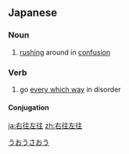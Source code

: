 ==Japanese==
{{ja-kanjitab|う|おう|さ|おう|yomi=on}}

===Noun===
{{ja-noun|うおうさおう}}

# [[rushing]] around in [[confusion]]

===Verb===
{{ja-verb-suru|tr=intrans|うおうさおう}}

# go [[every which way]] in disorder

====Conjugation====
{{ja-suru|うおうさおう}}

[[Category:Yojijukugo|うおうさおう]]

[[ja:右往左往]]
[[zh:右往左往]]